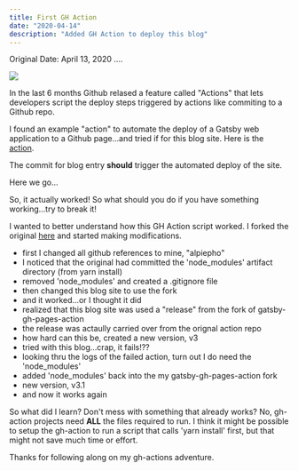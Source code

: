 ```yaml
---
title: First GH Action
date: "2020-04-14"
description: "Added GH Action to deploy this blog"
---
```


Original Date: April 13, 2020 ....


![](../assets/ghaction__screenshot.png)

In the last 6 months Github relased a feature called "Actions" that lets developers script the deploy steps
triggered by actions like commiting to a Github repo.

I found an example "action" to automate the deploy of a Gatsby web application to a Github page...and tried 
if for this blog site.  Here is the [action](https://github.com/marketplace/actions/gatsby-publish).

The commit for blog entry **should** trigger the automated deploy of the site.

Here we go...

So, it actually worked! So what should you do if you have something working...try to break it!

I wanted to better understand how this GH Action script worked.  I forked the original [here](https://github.com/alpiepho/gatsby-gh-pages-action)
and started making modifications.

- first I changed all github references to mine, "alpiepho"
- I noticed that the original had committed the 'node_modules' artifact directory (from yarn install)
- removed 'node_modules' and created a .gitignore file
- then changed this blog site to use the fork 
- and it worked...or I thought it did
- realized that this blog site was used a "release" from the fork of gatsby-gh-pages-action
- the release was actaully carried over from the orignal action repo
- how hard can this be, created a new version, v3 
- tried with this blog...crap, it fails!??
- looking thru the logs of the failed action, turn out I do need the 'node_modules'
- added 'node_modules' back into the my gatsby-gh-pages-action fork
- new version, v3.1
- and now it works again

So what did I learn?  Don't mess with something that already works?  No, gh-action projects need **ALL**
the files required to run.  I think it might be possible to setup the gh-action to run a script that
calls 'yarn install' first, but that might not save much time or effort.

Thanks for following along on my gh-actions adventure.





